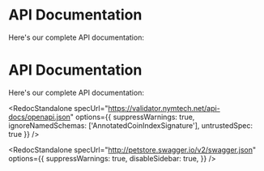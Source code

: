 

# API Documentation

Here's our complete API documentation:


# API Documentation

Here's our complete API documentation:

<RedocStandalone
  specUrl="https://validator.nymtech.net/api-docs/openapi.json"
  options={{
    suppressWarnings: true,
    ignoreNamedSchemas: ['AnnotatedCoinIndexSignature'],
    untrustedSpec: true
  }}
/>

<RedocStandalone
  specUrl="http://petstore.swagger.io/v2/swagger.json"
  options={{
    suppressWarnings: true,
    disableSidebar: true,
  }}
/>
